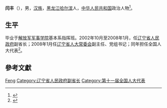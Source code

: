 '''闫丰'''（{{bd|1947年||}}），男，[[汉族|汉族]]，[[黑龙江|黑龙江]][[哈尔滨|哈尔滨]]人，[[中华人民共和国|中华人民共和国]]政治人物<ref>{{cite web|author=新华网|title=第十一届全国人大代表|url=http://news.xinhuanet.com/ziliao/2008-03/03/content_7708230.htm?node=36628|publisher=新华网|accessdate=2014-01-07|archive-date=2014-01-10|archive-url=https://web.archive.org/web/20140110211415/http://news.xinhuanet.com/ziliao/2008-03/03/content_7708230.htm?node=36628|dead-url=no}}</ref>。

== 生平 ==
毕业于[[解放军军事学院|解放军军事学院]]基本系指挥班。2002年10月至2008年1月，任[[辽宁省人民政府|辽宁省人民政府]]副省长；2008年1月任[[辽宁省人大常委会|辽宁省人大常委会]]副主任、党组书记；同年担任全国人大代表<ref>{{cite news|title=全国人大代表信息-闫丰|url= http://210.82.31.1:8084/delegate/viewDelegate.action?dbid=110385|accessdate=2013-04-05|newspaper=全国人大网|archive-url=https://web.archive.org/web/20140222013305/http://www.npc.gov.cn/delegate/viewDelegate.action?dbid=110385|archive-date=2014-02-22|dead-url=yes}}</ref>。

== 參考文獻 ==
{{reflist}}

{{Authority control}}
{{DEFAULTSORT:Yan}}
[[Category:闫姓|Feng]]
[[Category:辽宁省人民政府副省长|Category:辽宁省人民政府副省长]]
[[Category:第十一届全国人大代表|Category:第十一届全国人大代表]]